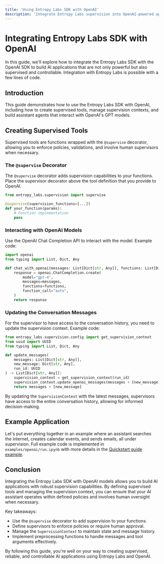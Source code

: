 ```yaml
---
title: 'Using Entropy Labs SDK with OpenAI'
description: 'Integrate Entropy Labs supervision into OpenAI-powered applications'
---
```


# Integrating Entropy Labs SDK with OpenAI

In this guide, we'll explore how to integrate the Entropy Labs SDK with the OpenAI SDK to build AI applications that are not only powerful but also supervised and controllable. Integration with Entropy Labs is possible with a few lines of code.


## Introduction

This guide demonstrates how to use the Entropy Labs SDK with OpenAI, including how to create supervised tools, manage supervision contexts, and build assistant agents that interact with OpenAI's GPT models.

## Creating Supervised Tools

Supervised tools are functions wrapped with the `@supervise` decorator, allowing you to enforce policies, validations, and involve human supervisors when necessary.

### The `@supervise` Decorator

The `@supervise` decorator adds supervision capabilities to your functions. Place the supervisor decorator above the tool definition that you provide to OpenAI.

```python
from entropy_labs.supervision import supervise

@supervise(supervision_functions=[...])
def your_function(params):
    # Function implementation
    pass
```
### Interacting with OpenAI Models

Use the OpenAI Chat Completion API to interact with the model. Example code:

```python
import openai
from typing import List, Dict, Any

def chat_with_openai(messages: List[Dict[str, Any]], functions: List[Dict[str, Any]]):
    response = openai.ChatCompletion.create(
        model="gpt-4",
        messages=messages,
        functions=functions,
        function_call="auto",
    )
    return response
```

### Updating the Conversation Messages

For the supervisor to have access to the conversation history, you need to update the supervision context. Example code:

```python
from entropy_labs.supervision.config import get_supervision_context
from uuid import UUID
from typing import List, Dict, Any

def update_messages(
    messages: List[Dict[str, Any]],
    new_message: Dict[str, Any],
    run_id: UUID
) -> List[Dict[str, Any]]:
    supervision_context = get_supervision_context(run_id)
    supervision_context.update_openai_messages(messages + [new_message])
    return messages + [new_message]
```

By updating the `SupervisionContext` with the latest messages, supervisors have access to the entire conversation history, allowing for informed decision-making.

## Example Application

Let's put everything together in an example where an assistant searches the internet, creates calendar events, and sends emails, all under supervision. Full example code is implemented in `examples/openai/run.ipynb` with more details in the [Quickstart guide example](/quickstart).


## Conclusion

Integrating the Entropy Labs SDK with OpenAI models allows you to build AI applications with robust supervision capabilities. By defining supervised tools and managing the supervision context, you can ensure that your AI assistant operates within defined policies and involves human oversight when necessary.

Key takeaways:

- Use the `@supervise` decorator to add supervision to your functions.
- Define supervisors to enforce policies or require human approval.
- Manage the `SupervisionContext` to maintain state and message history.
- Implement preprocessing functions to handle messages and tool arguments effectively.

By following this guide, you're well on your way to creating supervised, reliable, and controllable AI applications using Entropy Labs and OpenAI.

